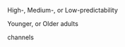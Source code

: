 <!-- \item[1-D, 2-D] One- or two-dimensional, referring **in this thesis** to spatial dimensions in an image. -->

\item[HP, MP, LP] High-, Medium-, or Low-predictability

\item[YA, OA] Younger, or Older adults

\item[ch] channels

